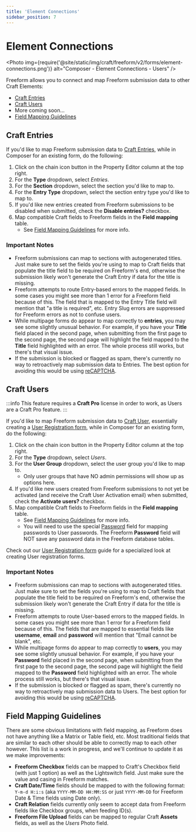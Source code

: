 ```yaml
---
title: 'Element Connections'
sidebar_position: 7
---
```



# Element Connections<Badge type="feature" text="2.2.0+" />

<Photo
  img={require('@site/static/img/craft/freeform/v2/forms/element-connections.png')}
  alt="Composer - Element Connections - Users"
/>

Freeform allows you to connect and map Freeform submission data to other Craft Elements:

- [Craft Entries](#craft-entries)
- [Craft Users](#craft-users)
- More coming soon...
- [Field Mapping Guidelines](#field-mapping-guidelines)

## Craft Entries

If you'd like to map Freeform submission data to [Craft Entries](https://docs.craftcms.com/v3/sections-and-entries.html#entries), while in Composer for an existing form, do the following:

1. Click on the chain icon button in the Property Editor column at the top right.
2. For the **Type** dropdown, select _Entries_.
3. For the **Section** dropdown, select the section you'd like to map to.
4. For the **Entry Type** dropdown, select the section entry type you'd like to map to.
5. If you'd like new entries created from Freeform submissions to be disabled when submitted, check the **Disable entries?** checkbox.
6. Map compatible Craft fields to Freeform fields in the **Field mapping** table.
   - See [Field Mapping Guidelines](#field-mapping-guidelines) for more info.

### Important Notes

- Freeform submissions can map to sections with autogenerated titles. Just make sure to set the fields you're using to map to Craft fields that populate the title field to be required on Freeform's end, otherwise the submission likely won't generate the Craft Entry if data for the title is missing.
- Freeform attempts to route Entry-based errors to the mapped fields. In some cases you might see more than 1 error for a Freeform field because of this. The field that is mapped to the Entry Title field will mention that "a title is required", etc. Entry Slug errors are suppressed for Freeform errors as not to confuse users.
- While multipage forms do appear to map correctly to **entries**, you may see some slightly unusual behavior. For example, if you have your **Title** field placed in the second page, when submitting from the first page to the second page, the second page will highlight the field mapped to the **Title** field highlighted with an error. The whole process still works, but there's that visual issue.
- If the submission is blocked or flagged as spam, there's currently no way to retroactively map submission data to Entries. The best option for avoiding this would be using [reCAPTCHA<Badge type="pro" text="Pro" />](./fields.mdx#fields-recaptcha).

## Craft Users

:::info
This feature requires a **Craft Pro** license in order to work, as Users are a Craft Pro feature.
:::

If you'd like to map Freeform submission data to [Craft User](https://docs.craftcms.com/v3/users.html), essentially creating a [User Registration form](../guides/speciality-forms/user-registration.mdx), while in Composer for an existing form, do the following:

1. Click on the chain icon button in the Property Editor column at the top right.
2. For the **Type** dropdown, select _Users_.
3. For the **User Group** dropdown, select the user group you'd like to map to.
   - Only user groups that have NO admin permissions will show up as options here.
4. If you'd like new users created from Freeform submissions to not yet be activated (and receive the Craft User Activation email) when submitted, check the **Activate users?** checkbox.
5. Map compatible Craft fields to Freeform fields in the **Field mapping** table.
   - See [Field Mapping Guidelines](#field-mapping-guidelines) for more info.
   - You will need to use the special [Password](./fields.mdx#fields-password) field for mapping passwords to User passwords. The Freeform **Password** field will NOT save any password data in the Freeform database tables.

Check out our [User Registration form](../guides/speciality-forms/user-registration.mdx) guide for a specialized look at creating User registration forms.

### Important Notes

- Freeform submissions can map to sections with autogenerated titles. Just make sure to set the fields you're using to map to Craft fields that populate the title field to be required on Freeform's end, otherwise the submission likely won't generate the Craft Entry if data for the title is missing.
- Freeform attempts to route User-based errors to the mapped fields. In some cases you might see more than 1 error for a Freeform field because of this. The fields that are mapped to essential fields like **username**, **email** and **password** will mention that "Email cannot be blank", etc.
- While multipage forms do appear to map correctly to **users**, you may see some slightly unusual behavior. For example, if you have your **Password** field placed in the second page, when submitting from the first page to the second page, the second page will highlight the field mapped to the **Password** field highlighted with an error. The whole process still works, but there's that visual issue.
- If the submission is blocked or flagged as spam, there's currently no way to retroactively map submission data to Users. The best option for avoiding this would be using [reCAPTCHA<Badge type="pro" text="Pro" />](./fields.mdx#fields-recaptcha).

## Field Mapping Guidelines

There are some obvious limitations with field mapping, as Freeform does not have anything like a Matrix or Table field, etc. Most traditional fields that are similar to each other should be able to correctly map to each other however. This list is a work in progress, and we'll continue to update it as we make improvements:

- **Freeform Checkbox** fields can be mapped to Craft's Checkbox field (with just 1 option) as well as the Lightswitch field. Just make sure the value and casing in Freeform matches.
- **Craft Date/Time** fields should be mapped to with the following format: `Y-m-d H:i:s` (aka `YYYY-MM-DD HH:MM:SS` or just `YYYY-MM-DD` for Freeform Date & Time fields using Date only).
- **Craft Relation** fields currently only seem to accept data from Freeform fields like Checkbox groups, when feeding ID(s).
- **Freeform File Upload** fields can be mapped to regular Craft **Assets** fields, as well as the _Users_ Photo field.<Badge type="feature" text="2.2.2+" />
